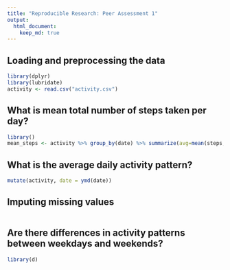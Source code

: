 ```yaml
---
title: "Reproducible Research: Peer Assessment 1"
output: 
  html_document:
    keep_md: true
---
```



## Loading and preprocessing the data
```r
library(dplyr)
library(lubridate)
activity <- read.csv("activity.csv")
```


## What is mean total number of steps taken per day?
```r
library()
mean_steps <- activity %>% group_by(date) %>% summarize(avg=mean(steps,na.rm=TRUE))

```


## What is the average daily activity pattern?
```r
mutate(activity, date = ymd(date))
```

## Imputing missing values
```r
```


## Are there differences in activity patterns between weekdays and weekends?

```r
library(d)
```
